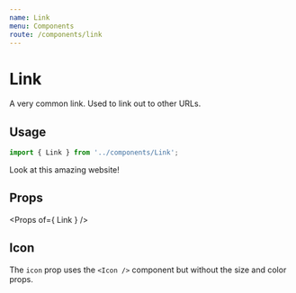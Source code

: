 ```yaml
---
name: Link
menu: Components
route: /components/link
---
```




# Link

A very common link. Used to link out to other URLs.

## Usage

```ts
import { Link } from '../components/Link';
```

<Playground>
    <Link url="https://eddysims.com" icon="camera">
        Look at this amazing website!
    </Link>
</Playground>

## Props

<Props of={ Link } />

## Icon

The `icon` prop uses the `<Icon />` component but without the size and color props.
